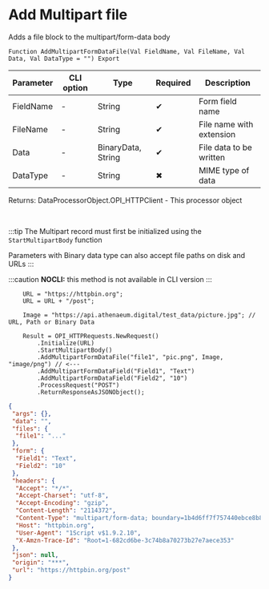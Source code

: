 ﻿---
sidebar_position: 6
description: Add Multipart file  and other functions to work with HTTP-client in the Open Integration Package, a free open-source integration library for 1C:Enterprise 8, OneScript and CLI
keywords: [1C, 1С, 1С:Enterprise, 1С:Enterprise 8.3, API, Integration, Services, Exchange, OneScript, CLI, HTTP-client]
---


# Add Multipart file 
 Adds a file block to the multipart/form-data body



`Function AddMultipartFormDataFile(Val FieldName, Val FileName, Val Data, Val DataType = "") Export`

  | Parameter | CLI option | Type | Required | Description |
  |-|-|-|-|-|
  | FieldName | - | String | &#x2714; | Form field name |
  | FileName | - | String | &#x2714; | File name with extension |
  | Data | - | BinaryData, String | &#x2714; | File data to be written |
  | DataType | - | String | &#x2716; | MIME type of data |

  
  Returns:  DataProcessorObject.OPI_HTTPClient - This processor object

<br/>

:::tip
The Multipart record must first be initialized using the `StartMultipartBody` function

Parameters with Binary data type can also accept file paths on disk and URLs
:::

:::caution
**NOCLI:** this method is not available in CLI version
:::
<br/>



```bsl title="1C:Enterprise/OneScript code example"
    URL = "https://httpbin.org";
    URL = URL + "/post";

    Image = "https://api.athenaeum.digital/test_data/picture.jpg"; // URL, Path or Binary Data

    Result = OPI_HTTPRequests.NewRequest()
        .Initialize(URL)
        .StartMultipartBody()
        .AddMultipartFormDataFile("file1", "pic.png", Image, "image/png") // <---
        .AddMultipartFormDataField("Field1", "Text")
        .AddMultipartFormDataField("Field2", "10")
        .ProcessRequest("POST")
        .ReturnResponseAsJSONObject();
```
 



```json title="Result"
{
 "args": {},
 "data": "",
 "files": {
  "file1": "..."
 },
 "form": {
  "Field1": "Text",
  "Field2": "10"
 },
 "headers": {
  "Accept": "*/*",
  "Accept-Charset": "utf-8",
  "Accept-Encoding": "gzip",
  "Content-Length": "2114372",
  "Content-Type": "multipart/form-data; boundary=1b4d6ff7f757440ebce8b80f70c04584",
  "Host": "httpbin.org",
  "User-Agent": "1Script v$1.9.2.10",
  "X-Amzn-Trace-Id": "Root=1-682cd6be-3c74b8a70273b27e7aece353"
 },
 "json": null,
 "origin": "***",
 "url": "https://httpbin.org/post"
}
```
